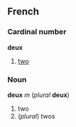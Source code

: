 ==French==
===Cardinal number===
'''deux'''

#[[two]]

===Noun===
'''deux''' ''m'' (''plural'' '''deux''')

#two
#(''plural'') twos

<!--do not add non-English translations-->